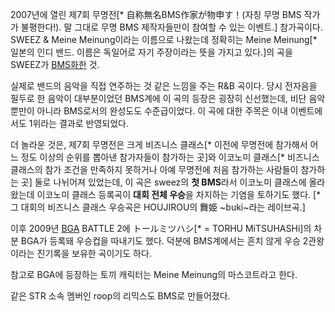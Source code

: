 {{{#!html
<iframe width="480" height="360" src="http://www.youtube.com/embed/X1Zlop_dmWU" frameborder="0" allowfullscreen></iframe>
}}}

2007년에 열린 제7회 무명전[* 自称無名BMS作家が物申す！(자칭 무명 BMS 작가가 불평한다!). 말 그대로 무명 BMS 제작자들만이 참여할 수 있는 이벤트.] 참가곡이다. SWEEZ & Meine Meinung이라는 이름으로 나왔는데 정확히는 Meine Meinung[* 일본의 인디 밴드. 이름은 독일어로 자기 주장이라는 뜻을 가지고 있다.]의 곡을 SWEEZ가 [[BMS]]화한 것.

실제로 밴드의 음악을 직접 연주하는 것 같은 느낌을 주는 R&B 곡이다. 당시 전자음을 필두로 한 음악이 대부분이었던 BMS계에 이 곡의 등장은 굉장히 신선했는데, 비단 음악 뿐만이 아니라 BMS로서의 완성도도 수준급이었다. 이 곡에 대한 주목은 이내 이벤트에서도 1위라는 결과로 반영되었다.

더 놀라운 것은, 제7회 무명전은 크게 비즈니스 클래스[* 이전에 무명전에 참가해서 어느 정도 이상의 순위를 뽑아낸 참가자들이 참가하는 곳]와 이코노미 클래스[* 비즈니스 클래스의 참가 조건을 만족하지 못하거나 아예 무명전에 처음 참가하는 사람들이 참가하는 곳] 둘로 나뉘어져 있었는데, 이 곡은 sweez의 '''첫 BMS'''라서 이코노미 클래스에 올라왔는데 이코노미 클래스 등록곡이 '''대회 전체 우승'''을 차지하는 기염을 토하기도 했다. [* 그 대회의 비즈니스 클래스 우승곡은 HOUJIROU의 舞姫 ~buki~라는 레이브곡.]

이후 2009년 [[BGA]] BATTLE 2에 トールミツハシ[* = TORHU MiTSUHASHi]의 차분 BGA가 등록돼 우승컵을 따내기도 했다. 덕분에 BMS계에서는 흔치 않게 우승 2관왕이라는 진기록을 보유한 곡이기도 하다.

참고로 BGA에 등장하는 토끼 캐릭터는 Meine Meinung의 마스코트라고 한다.


같은 STR 소속 멤버인 roop의 리믹스도 BMS로 만들어졌다.

{{{#!html
<iframe src="http://player.vimeo.com/video/9521548?badge=0" width="480" height="320" frameborder="0" webkitAllowFullScreen mozallowfullscreen allowFullScreen></iframe>
}}}
